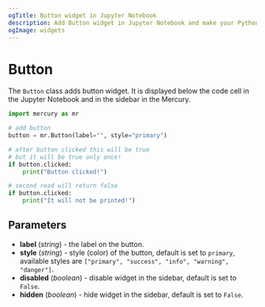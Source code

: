```yaml
---
ogTitle: Button widget in Jupyter Notebook
description: Add Button widget in Jupyter Notebook and make your Python notebook interactive.
ogImage: widgets
---
```


# Button

The `Button` class adds button widget. It is displayed below the code cell in the Jupyter Notebook and in the sidebar in the Mercury.

```python
import mercury as mr

# add button 
button = mr.Button(label="", style="primary")

# after button clicked this will be true
# but it will be true only once!
if button.clicked:
    print("Button clicked!")

# second read will return false
if button.clicked:
    print("It will not be printed!")
```

## Parameters

- **label** (_string_) - the label on the button.
- **style** (_string_) - style (color) of the button, default is set to `primary`, available styles are `["primary", "success", "info", "warning", "danger"]`.
- **disabled** (_boolean_) - disable widget in the sidebar, default is set to `False`.
- **hidden** (_boolean_) - hide widget in the sidebar, default is set to `False`.

